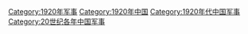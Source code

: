 [[Category:1920年军事|Category:1920年军事]]
[[Category:1920年中国|Category:1920年中国]]
[[Category:1920年代中国军事|Category:1920年代中国军事]]
[[Category:20世纪各年中国军事|Category:20世纪各年中国军事]]